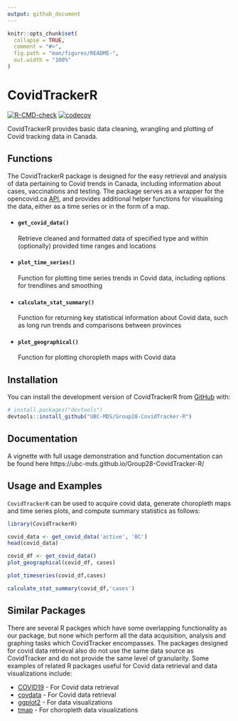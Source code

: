 ```yaml
---
output: github_document
---
```


<!-- README.md is generated from README.Rmd. Please edit that file -->

```r
knitr::opts_chunk$set(
  collapse = TRUE,
  comment = "#>",
  fig.path = "man/figures/README-",
  out.width = "100%"
)
```

# CovidTrackerR

<!-- badges: start -->
[![R-CMD-check](https://github.com/UBC-MDS/Group28-CovidTracker-R/workflows/R-CMD-check/badge.svg)](https://github.com/UBC-MDS/Group28-CovidTracker-R/actions)
[![codecov](https://codecov.io/gh/UBC-MDS/Group28-CovidTracker-R/branch/main/graph/badge.svg?token=dGXh2N04A5)](https://codecov.io/gh/UBC-MDS/Group28-CovidTracker-R)
<!-- badges: end -->

CovidTrackerR provides basic data cleaning, wrangling and plotting of Covid tracking data in Canada.

## Functions
The CovidTrackerR package is designed for the easy retrieval and analysis of data pertaining to Covid trends in Canada, including information about cases, vaccinations and testing. The package serves as a wrapper for the opencovid.ca [API](Ihttps://opencovid.ca/api/), and provides additional helper functions for visualising the data, either as a time series or in the form of a map. 

* #### `get_covid_data()`
    Retrieve cleaned and formatted data of specified type and within (optionally) provided time ranges and locations

* #### `plot_time_series()`
    Function for plotting time series trends in Covid data, including options for trendlines and smoothing

* #### `calculate_stat_summary()`
    Function for returning key statistical information about Covid data, such as long run trends and comparisons between provinces<br>

* #### `plot_geographical()`
    Function for plotting choropleth maps with Covid data 
    
## Installation

You can install the development version of CovidTrackerR from [GitHub](https://github.com/) with:
 
``` r
# install.packages("devtools")
devtools::install_github("UBC-MDS/Group28-CovidTracker-R")
```
## Documentation

A vignette with full usage demonstration and function documentation can be found here https://ubc-mds.github.io/Group28-CovidTracker-R/

## Usage and Examples
`CovidTrackerR` can be used to acquire covid data, generate choropleth maps and time series plots, and compute summary statistics as follows:

```r
library(CovidTrackerR)
```

```r
covid_data <- get_covid_data('active', 'BC')
head(covid_data)
```

```r
covid_df <- get_covid_data()
plot_geographical(covid_df, cases)
```

```r
plot_timeseries(covid_df,cases)
```

```r
calculate_stat_summary(covid_df,'cases')
```

## Similar Packages   
There are several R packges which have some overlapping functionality as our package, but none which perform all the data acquisition, analysis and graphing tasks which CovidTracker encompasses. The packages designed for covid data retrieval also do not use the same data source as CovidTracker and do not provide the same level of granularity. Some examples of related R packages useful for Covid data retrieval and data visualizations include:

- [COVID19](https://cran.r-project.org/web/packages/COVID19/index.html) - For Covid data retrieval 
- [covdata](https://github.com/kjhealy/covdata/) - For Covid data retrieval
- [ggplot2](https://cran.r-project.org/web/packages/ggplot2/index.html) - For data visualizations
- [tmap](https://cran.r-project.org/web/packages/tmap/index.html) - For choropleth data visualizations


